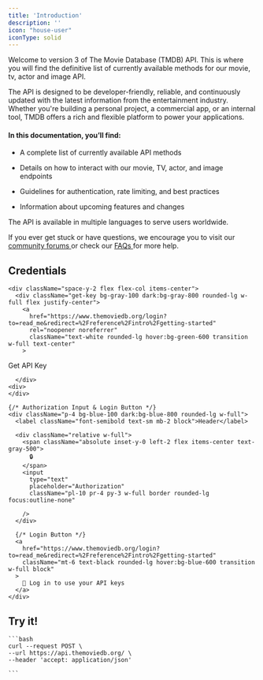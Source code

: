 ```yaml
---
title: 'Introduction'
description: ''
icon: "house-user"
iconType: solid
---
```


Welcome to version 3 of The Movie Database (TMDB) API. This is where you will find the definitive list of currently 
available methods for our movie, tv, actor and image API.

The API is designed to be developer-friendly, reliable, and continuously updated with the latest information from the entertainment industry. Whether you're building a personal project, a commercial app, or an internal tool, TMDB offers a rich and flexible platform to power your applications.

#### In this documentation, you’ll find: ####

- A complete list of currently available API methods

- Details on how to interact with our movie, TV, actor, and image endpoints

- Guidelines for authentication, rate limiting, and best practices

- Information about upcoming features and changes

The API is available in multiple languages to serve users worldwide.

If you ever get stuck or have questions, we encourage you to visit our <a href="https://www.themoviedb.org/talk/category/5047958519c29526b50017d6" target="_self">community forums </a>
or check our <a href="/faq" target="_self"> FAQs </a> for more help.


  <Card>
    <div className="flex items-center gap-4 mb-4">
      <h2 className="text-xl font-semibold text-gray-900 dark:text-white">Credentials</h2>
    </div>
    

    <div className="space-y-2 flex flex-col items-center">
      <div className="get-key bg-gray-100 dark:bg-gray-800 rounded-lg w-full flex justify-center">
        <a  
          href="https://www.themoviedb.org/login?to=read_me&redirect=%2Freference%2Fintro%2Fgetting-started" 
          rel="noopener noreferrer"
          className="text-white rounded-lg hover:bg-green-600 transition w-full text-center"
        >
  Get API Key
</a>

      </div>
    <div>
    </div>

    {/* Authorization Input & Login Button */}
    <div className="p-4 bg-blue-100 dark:bg-blue-800 rounded-lg w-full">
      <label className="font-semibold text-sm mb-2 block">Header</label>
    
      <div className="relative w-full">
        <span className="absolute inset-y-0 left-2 flex items-center text-gray-500">
          🔒
        </span>
        <input 
          type="text" 
          placeholder="Authorization"
          className="pl-10 pr-4 py-3 w-full border rounded-lg focus:outline-none"

        />
      </div>

      {/* Login Button */}
      <a 
        href="https://www.themoviedb.org/login?to=read_me&redirect=%2Freference%2Fintro%2Fgetting-started"
        className="mt-6 text-black rounded-lg hover:bg-blue-600 transition w-full block"
      >
        🔑 Log in to use your API keys
      </a>
    </div>
  </div>

  </Card>

  <Card>
    <div className="flex items-center gap-4 mb-4">
      <h2 className="text-xl font-semibold text-gray-900 dark:text-white">Try it!</h2>
    </div>
  </Card>

    ```bash
    curl --request POST \
    --url https://api.themoviedb.org/ \
    --header 'accept: application/json'

    ```


 